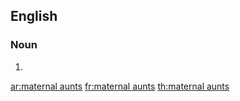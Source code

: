 ==English==

===Noun===
{{head|en|noun plural form|head=[[maternal]] [[aunt]]s}}

# {{plural of|maternal aunt|lang=en}}

[[ar:maternal aunts]]
[[fr:maternal aunts]]
[[th:maternal aunts]]